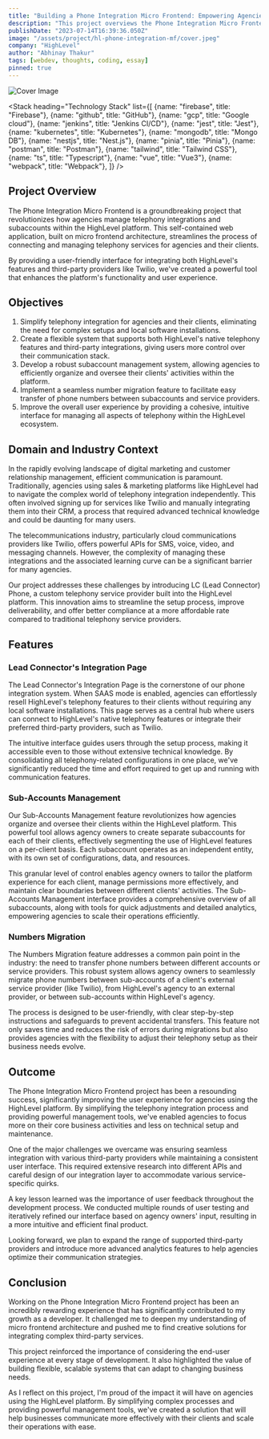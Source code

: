 ```yaml
---
title: "Building a Phone Integration Micro Frontend: Empowering Agencies with Seamless Telephony Management"
description: "This project overviews the Phone Integration Micro Frontend, a self-contained HighLevel web app built on micro frontend architecture, managing telephony integrations and subaccounts management functionality for an Agency."
publishDate: "2023-07-14T16:39:36.050Z"
image: "/assets/project/hl-phone-integration-mf/cover.jpeg"
company: "HighLevel"
author: "Abhinay Thakur"
tags: [webdev, thoughts, coding, essay]
pinned: true
---
```


![Cover Image](/assets/project/hl-phone-integration-mf/cover.jpeg)

<Stack 
  heading="Technology Stack"
  list={[
    {name: "firebase", title: "Firebase"},
    {name: "github", title: "GitHub"},
    {name: "gcp", title: "Google cloud"},
    {name: "jenkins", title: "Jenkins CI/CD"},
    {name: "jest", title: "Jest"},
    {name: "kubernetes", title: "Kubernetes"},
    {name: "mongodb", title: "Mongo DB"},
    {name: "nestjs", title: "Nest.js"},
    {name: "pinia", title: "Pinia"},
    {name: "postman", title: "Postman"},
    {name: "tailwind", title: "Tailwind CSS"},
    {name: "ts", title: "Typescript"},
    {name: "vue", title: "Vue3"},
    {name: "webpack", title: "Webpack"},
  ]}
/>

## Project Overview

The Phone Integration Micro Frontend is a groundbreaking project that revolutionizes how agencies manage telephony integrations and subaccounts within the HighLevel platform. This self-contained web application, built on micro frontend architecture, streamlines the process of connecting and managing telephony services for agencies and their clients. 

By providing a user-friendly interface for integrating both HighLevel's features and third-party providers like Twilio, we've created a powerful tool that enhances the platform's functionality and user experience.

## Objectives

1. Simplify telephony integration for agencies and their clients, eliminating the need for complex setups and local software installations.
2. Create a flexible system that supports both HighLevel's native telephony features and third-party integrations, giving users more control over their communication stack.
3. Develop a robust subaccount management system, allowing agencies to efficiently organize and oversee their clients' activities within the platform.
4. Implement a seamless number migration feature to facilitate easy transfer of phone numbers between subaccounts and service providers.
5. Improve the overall user experience by providing a cohesive, intuitive interface for managing all aspects of telephony within the HighLevel ecosystem.

## Domain and Industry Context

In the rapidly evolving landscape of digital marketing and customer relationship management, efficient communication is paramount. Traditionally, agencies using sales & marketing platforms like HighLevel had to navigate the complex world of telephony integration independently. This often involved signing up for services like Twilio and manually integrating them into their CRM, a process that required advanced technical knowledge and could be daunting for many users.

The telecommunications industry, particularly cloud communications providers like Twilio, offers powerful APIs for SMS, voice, video, and messaging channels. However, the complexity of managing these integrations and the associated learning curve can be a significant barrier for many agencies.

Our project addresses these challenges by introducing LC (Lead Connector) Phone, a custom telephony service provider built into the HighLevel platform. This innovation aims to streamline the setup process, improve deliverability, and offer better compliance at a more affordable rate compared to traditional telephony service providers.

## Features

### Lead Connector's Integration Page

The Lead Connector's Integration Page is the cornerstone of our phone integration system. When SAAS mode is enabled, agencies can effortlessly resell HighLevel's telephony features to their clients without requiring any local software installations. This page serves as a central hub where users can connect to HighLevel's native telephony features or integrate their preferred third-party providers, such as Twilio. 

The intuitive interface guides users through the setup process, making it accessible even to those without extensive technical knowledge. By consolidating all telephony-related configurations in one place, we've significantly reduced the time and effort required to get up and running with communication features.

<LightBoxImage src="/assets/project/hl-phone-integration-mf/ss1.png" alt="Screenshot" />
<LightBoxImage src="/assets/project/hl-phone-integration-mf/ss2.png" alt="Screenshot" />
<LightBoxImage src="/assets/project/hl-phone-integration-mf/ss3.png" alt="Screenshot" />
<LightBoxImage src="/assets/project/hl-phone-integration-mf/ss4.png" alt="Screenshot" />

### Sub-Accounts Management

Our Sub-Accounts Management feature revolutionizes how agencies organize and oversee their clients within the HighLevel platform. This powerful tool allows agency owners to create separate subaccounts for each of their clients, effectively segmenting the use of HighLevel features on a per-client basis. Each subaccount operates as an independent entity, with its own set of configurations, data, and resources. 

This granular level of control enables agency owners to tailor the platform experience for each client, manage permissions more effectively, and maintain clear boundaries between different clients' activities. The Sub-Accounts Management interface provides a comprehensive overview of all subaccounts, along with tools for quick adjustments and detailed analytics, empowering agencies to scale their operations efficiently.

<LightBoxImage src="/assets/project/hl-phone-integration-mf/ss5.png" alt="Screenshot" />
<LightBoxImage src="/assets/project/hl-phone-integration-mf/ss6.png" alt="Screenshot" />

### Numbers Migration

The Numbers Migration feature addresses a common pain point in the industry: the need to transfer phone numbers between different accounts or service providers. This robust system allows agency owners to seamlessly migrate phone numbers between sub-accounts of a client's external service provider (like Twilio), from HighLevel's agency to an external provider, or between sub-accounts within HighLevel's agency. 

The process is designed to be user-friendly, with clear step-by-step instructions and safeguards to prevent accidental transfers. This feature not only saves time and reduces the risk of errors during migrations but also provides agencies with the flexibility to adjust their telephony setup as their business needs evolve.

<LightBoxImage src="/assets/project/hl-phone-integration-mf/ss7.png" alt="Screenshot" />
<LightBoxImage src="/assets/project/hl-phone-integration-mf/ss8.png" alt="Screenshot" />
<LightBoxImage src="/assets/project/hl-phone-integration-mf/ss9.png" alt="Screenshot" />

## Outcome

The Phone Integration Micro Frontend project has been a resounding success, significantly improving the user experience for agencies using the HighLevel platform. By simplifying the telephony integration process and providing powerful management tools, we've enabled agencies to focus more on their core business activities and less on technical setup and maintenance.

One of the major challenges we overcame was ensuring seamless integration with various third-party providers while maintaining a consistent user interface. This required extensive research into different APIs and careful design of our integration layer to accommodate various service-specific quirks.

A key lesson learned was the importance of user feedback throughout the development process. We conducted multiple rounds of user testing and iteratively refined our interface based on agency owners' input, resulting in a more intuitive and efficient final product.

Looking forward, we plan to expand the range of supported third-party providers and introduce more advanced analytics features to help agencies optimize their communication strategies.

## Conclusion

Working on the Phone Integration Micro Frontend project has been an incredibly rewarding experience that has significantly contributed to my growth as a developer. It challenged me to deepen my understanding of micro frontend architecture and pushed me to find creative solutions for integrating complex third-party services.

This project reinforced the importance of considering the end-user experience at every stage of development. It also highlighted the value of building flexible, scalable systems that can adapt to changing business needs.

As I reflect on this project, I'm proud of the impact it will have on agencies using the HighLevel platform. By simplifying complex processes and providing powerful management tools, we've created a solution that will help businesses communicate more effectively with their clients and scale their operations with ease.